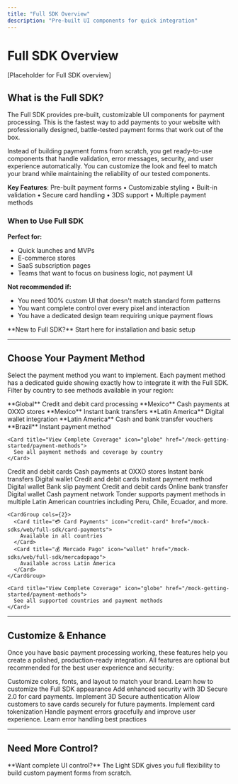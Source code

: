 ```yaml
---
title: "Full SDK Overview"
description: "Pre-built UI components for quick integration"
---
```


# Full SDK Overview

[Placeholder for Full SDK overview]

## What is the Full SDK?

The Full SDK provides pre-built, customizable UI components for payment processing. This is the fastest way to add payments to your website with professionally designed, battle-tested payment forms that work out of the box.

Instead of building payment forms from scratch, you get ready-to-use components that handle validation, error messages, security, and user experience automatically. You can customize the look and feel to match your brand while maintaining the reliability of our tested components.

**Key Features**: Pre-built payment forms • Customizable styling • Built-in validation • Secure card handling • 3DS support • Multiple payment methods

### When to Use Full SDK

**Perfect for:**
- Quick launches and MVPs
- E-commerce stores
- SaaS subscription pages
- Teams that want to focus on business logic, not payment UI

**Not recommended if:**
- You need 100% custom UI that doesn't match standard form patterns
- You want complete control over every pixel and interaction
- You have a dedicated design team requiring unique payment flows

<Card title="Full SDK Quick Start" icon="rocket" href="/mock-sdks/web/full-sdk/quickstart">
  **New to Full SDK?** Start here for installation and basic setup
</Card>

---

## Choose Your Payment Method

Select the payment method you want to implement. Each payment method has a dedicated guide showing exactly how to integrate it with the Full SDK. Filter by country to see methods available in your region:

<Tabs>
  <Tab title="All Methods">
    <CardGroup cols={2}>
      <Card title="💳 Card Payments" icon="credit-card" href="/mock-sdks/web/full-sdk/card-payments">
        **Global**  
        Credit and debit card processing
      </Card>
      <Card title="🏪 OXXO Pay" icon="building" href="/mock-sdks/web/full-sdk/oxxo">
        **Mexico**  
        Cash payments at OXXO stores
      </Card>
      <Card title="🏦 SPEI" icon="building-columns" href="/mock-sdks/web/full-sdk/spei">
        **Mexico**  
        Instant bank transfers
      </Card>
      <Card title="💰 Mercado Pago" icon="wallet" href="/mock-sdks/web/full-sdk/mercadopago">
        **Latin America**  
        Digital wallet integration
      </Card>
      <Card title="💵 SafetyPay" icon="shield" href="/mock-sdks/web/full-sdk/other-methods">
        **Latin America**  
        Cash and bank transfer vouchers
      </Card>
      <Card title="🇧🇷 PIX" icon="bolt" href="/mock-sdks/web/full-sdk/other-methods">
        **Brazil**  
        Instant payment method
      </Card>
    </CardGroup>
    
    <Card title="View Complete Coverage" icon="globe" href="/mock-getting-started/payment-methods">
      See all payment methods and coverage by country
    </Card>
  </Tab>
  
  <Tab title="🇲🇽 Mexico">
    <CardGroup cols={2}>
      <Card title="💳 Card Payments" icon="credit-card" href="/mock-sdks/web/full-sdk/card-payments">
        Credit and debit cards
      </Card>
      <Card title="🏪 OXXO Pay" icon="building" href="/mock-sdks/web/full-sdk/oxxo">
        Cash payments at OXXO stores
      </Card>
      <Card title="🏦 SPEI" icon="building-columns" href="/mock-sdks/web/full-sdk/spei">
        Instant bank transfers
      </Card>
      <Card title="💰 Mercado Pago" icon="wallet" href="/mock-sdks/web/full-sdk/mercadopago">
        Digital wallet
      </Card>
    </CardGroup>
  </Tab>
  
  <Tab title="🇧🇷 Brazil">
    <CardGroup cols={2}>
      <Card title="💳 Card Payments" icon="credit-card" href="/mock-sdks/web/full-sdk/card-payments">
        Credit and debit cards
      </Card>
      <Card title="🇧🇷 PIX" icon="bolt" href="/mock-sdks/web/full-sdk/other-methods">
        Instant payment method
      </Card>
      <Card title="💰 Mercado Pago" icon="wallet" href="/mock-sdks/web/full-sdk/mercadopago">
        Digital wallet
      </Card>
      <Card title="💵 Boleto Bancário" icon="barcode" href="/mock-sdks/web/full-sdk/other-methods">
        Bank slip payment
      </Card>
    </CardGroup>
  </Tab>
  
  <Tab title="🇨🇴 Colombia">
    <CardGroup cols={2}>
      <Card title="💳 Card Payments" icon="credit-card" href="/mock-sdks/web/full-sdk/card-payments">
        Credit and debit cards
      </Card>
      <Card title="🏦 PSE" icon="building-columns" href="/mock-sdks/web/full-sdk/other-methods">
        Online bank transfer
      </Card>
      <Card title="💰 Mercado Pago" icon="wallet" href="/mock-sdks/web/full-sdk/mercadopago">
        Digital wallet
      </Card>
      <Card title="💵 Efecty" icon="money-bill" href="/mock-sdks/web/full-sdk/other-methods">
        Cash payment network
      </Card>
    </CardGroup>
  </Tab>
  
  <Tab title="Other Countries">
    <Info>
      Tonder supports payment methods in multiple Latin American countries including Peru, Chile, Ecuador, and more.
    </Info>
    
    <CardGroup cols={2}>
      <Card title="💳 Card Payments" icon="credit-card" href="/mock-sdks/web/full-sdk/card-payments">
        Available in all countries
      </Card>
      <Card title="💰 Mercado Pago" icon="wallet" href="/mock-sdks/web/full-sdk/mercadopago">
        Available across Latin America
      </Card>
    </CardGroup>
    
    <Card title="View Complete Coverage" icon="globe" href="/mock-getting-started/payment-methods">
      See all supported countries and payment methods
    </Card>
  </Tab>
</Tabs>

---

## Customize & Enhance

Once you have basic payment processing working, these features help you create a polished, production-ready integration. All features are optional but recommended for the best user experience and security:

<Accordion title="Styling & Customization">
  Customize colors, fonts, and layout to match your brand.
  
  <Card title="Styling Guide" icon="palette" href="/mock-sdks/web/full-sdk/styling">
    Learn how to customize the Full SDK appearance
  </Card>
</Accordion>

<Accordion title="3D Secure Authentication">
  Add enhanced security with 3D Secure 2.0 for card payments.
  
  <Card title="3DS Implementation" icon="shield-check" href="/mock-sdks/web/full-sdk/3ds">
    Implement 3D Secure authentication
  </Card>
</Accordion>

<Accordion title="Save Cards (Tokenization)">
  Allow customers to save cards securely for future payments.
  
  <Card title="Tokenization Guide" icon="key" href="/mock-sdks/web/full-sdk/tokenization">
    Implement card tokenization
  </Card>
</Accordion>

<Accordion title="Error Handling">
  Handle payment errors gracefully and improve user experience.
  
  <Card title="Error Handling Guide" icon="triangle-exclamation" href="/mock-sdks/web/full-sdk/errors">
    Learn error handling best practices
  </Card>
</Accordion>

---

## Need More Control?

<Card title="Light SDK" icon="cubes" href="/mock-sdks/web/light-sdk/overview">
  **Want complete UI control?** The Light SDK gives you full flexibility to build custom payment forms from scratch.
</Card>

